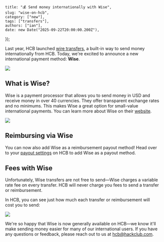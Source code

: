
    title: "💰 Send money internationally with Wise",
    slug: "wise-on-hcb",
    category: ["new"],
    tags: ["transfers"],
    authors: ["ian"],
    date: new Date("2025-09-22T20:00:00.200Z"),
});

Last year, HCB launched [wire transfers](/posts/wires), a built-in way to send money internationally from HCB. Today, we're excited to announce a new international payment method: **Wise**.


<Image src={WiseOnHCB} />

## What is Wise?

Wise is a payment processor that allows you to send money in USD and receive money in over 40 currencies. They offer transparent exchange rates and no minimums. This makes Wise a great option for small-value international payments. You can learn more about Wise on their [website](https://wise.com/).



<Image src={WiseTransferModal} />

## Reimbursing via Wise

You can now also add Wise as a reimbursement payout method! Head over to your [payout settings](https://hcb.hackclub.com/my/settings/payouts) on HCB to add Wise as a payout method.

## Fees with Wise

Unfortunately, Wise transfers are not free to send—Wise charges a variable rate fee on every transfer. HCB will never charge you fees to send a transfer or reimbursement.

In HCB, you can see just how much each transfer or reimbursement will cost you to send:


<Image src={FeesOnWise} />

We're so happy that Wise is now generally available on HCB—we know it'll make sending money easier for many of our international users. If you have any questions or feedback, please reach out to us at [hcb@hackclub.com](mailto:hcb@hackclub.com).
